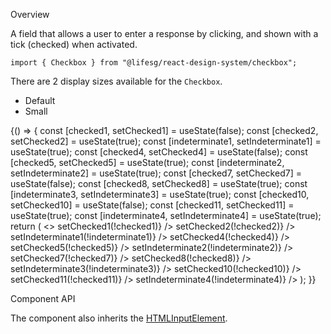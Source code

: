 
<Meta title="Data Input/Checkbox" component={Checkbox} />

<Title>Checkbox</Title>

<Secondary>Overview</Secondary>

A field that allows a user to enter a response by clicking, and shown with a tick (checked) when
activated.

```tsx
import { Checkbox } from "@lifesg/react-design-system/checkbox";
```

There are 2 display sizes available for the `Checkbox`.

-   Default
-   Small

<Canvas>
    <Story name="Checkbox">
        {() => {
            const [checked1, setChecked1] = useState(false);
            const [checked2, setChecked2] = useState(true);
            const [indeterminate1, setIndeterminate1] = useState(true);
            const [checked4, setChecked4] = useState(false);
            const [checked5, setChecked5] = useState(true);
            const [indeterminate2, setIndeterminate2] = useState(true);
            const [checked7, setChecked7] = useState(false);
            const [checked8, setChecked8] = useState(true);
            const [indeterminate3, setIndeterminate3] = useState(true);
            const [checked10, setChecked10] = useState(false);
            const [checked11, setChecked11] = useState(true);
            const [indeterminate4, setIndeterminate4] = useState(true);
            return (
                <>
                    <Container>
                        <Checkbox
                            displaySize="default"
                            checked={checked1}
                            onChange={() => setChecked1(!checked1)}
                        />
                        <Checkbox
                            displaySize="default"
                            checked={checked2}
                            onChange={() => setChecked2(!checked2)}
                        />
                        <Checkbox
                            displaySize="default"
                            checked={false}
                            indeterminate={indeterminate1}
                            onChange={() => setIndeterminate1(!indeterminate1)}
                        />
                    </Container>
                    <Container>
                        <Checkbox
                            displaySize="default"
                            checked={checked4}
                            disabled={true}
                            onChange={() => setChecked4(!checked4)}
                        />
                        <Checkbox
                            displaySize="default"
                            checked={checked5}
                            disabled={true}
                            onChange={() => setChecked5(!checked5)}
                        />
                        <Checkbox
                            displaySize="default"
                            checked={false}
                            disabled={true}
                            indeterminate={indeterminate2}
                            onChange={() => setIndeterminate2(!indeterminate2)}
                        />
                    </Container>
                    <Container>
                        <Checkbox
                            displaySize="small"
                            checked={checked7}
                            onChange={() => setChecked7(!checked7)}
                        />
                        <Checkbox
                            displaySize="small"
                            checked={checked8}
                            onChange={() => setChecked8(!checked8)}
                        />
                        <Checkbox
                            displaySize="small"
                            checked={false}
                            indeterminate={indeterminate3}
                            onChange={() => setIndeterminate3(!indeterminate3)}
                        />
                    </Container>
                    <Container>
                        <Checkbox
                            displaySize="small"
                            checked={checked10}
                            disabled={true}
                            onChange={() => setChecked10(!checked10)}
                        />
                        <Checkbox
                            displaySize="small"
                            checked={checked11}
                            disabled={true}
                            onChange={() => setChecked11(!checked11)}
                        />
                        <Checkbox
                            displaySize="small"
                            checked={false}
                            indeterminate={indeterminate4}
                            disabled={true}
                            onChange={() => setIndeterminate4(!indeterminate4)}
                        />
                    </Container>
                </>
            );
        }}
    </Story>
</Canvas>

<Secondary>Component API</Secondary>

The component also inherits the [HTMLInputElement](https://developer.mozilla.org/en-US/docs/Web/API/HTMLInputElement).

<PropsTable />
